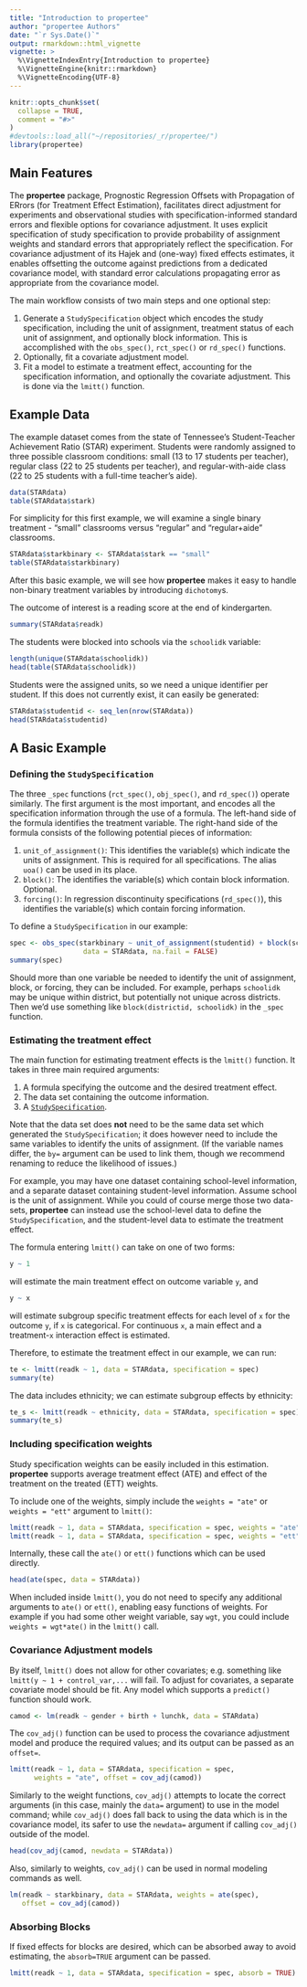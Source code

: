 ```yaml
---
title: "Introduction to propertee"
author: "propertee Authors"
date: "`r Sys.Date()`"
output: rmarkdown::html_vignette
vignette: >
  %\VignetteIndexEntry{Introduction to propertee}
  %\VignetteEngine{knitr::rmarkdown}
  %\VignetteEncoding{UTF-8}
---
```


```r
knitr::opts_chunk$set(
  collapse = TRUE,
  comment = "#>"
)
#devtools::load_all("~/repositories/_r/propertee/")
library(propertee)
```

## Main Features

The **propertee** package, Prognostic Regression Offsets with Propagation of
ERrors (for Treatment Effect Estimation), facilitates direct adjustment for
experiments and observational studies with specification-informed standard
errors and flexible options for covariance adjustment. It uses explicit
specification of study specification to provide probability of assignment
weights and standard errors that appropriately reflect the specification. For
covariance adjustment of its Hajek and (one-way) fixed effects estimates, it
enables offsetting the outcome against predictions from a dedicated covariance
model, with standard error calculations propagating error as appropriate from
the covariance model.

The main workflow consists of two main steps and one optional step:

1. Generate a `StudySpecification` object which encodes the study specification,
   including the unit of assignment, treatment status of each unit of
   assignment, and optionally block information. This is accomplished with the
   `obs_spec()`, `rct_spec()` or `rd_spec()` functions.
2. Optionally, fit a covariate adjustment model.
3. Fit a model to estimate a treatment effect, accounting for the specification
   information, and optionally the covariate adjustment. This is done via the
   `lmitt()` function.

## Example Data

The example dataset comes from the state of Tennessee's Student-Teacher
Achievement Ratio (STAR) experiment. Students were randomly assigned to three
possible classroom conditions: small (13 to 17 students per teacher), regular
class (22 to 25 students per teacher), and regular-with-aide class (22 to 25
students with a full-time teacher's aide).

```r
data(STARdata)
table(STARdata$stark)
```

For simplicity for this first example, we will examine a single binary
treatment - "small" classrooms versus "regular" and "regular+aide" classrooms.

```r
STARdata$starkbinary <- STARdata$stark == "small"
table(STARdata$starkbinary)
```

After this basic example, we will see how **propertee** makes it easy to handle
non-binary treatment variables by introducing `dichotomy`s.

The outcome of interest is a reading score at the end of kindergarten.

```r
summary(STARdata$readk)
```

The students were blocked into schools via the `schoolidk` variable:

```r
length(unique(STARdata$schoolidk))
head(table(STARdata$schoolidk))
```

Students were the assigned units, so we need a unique identifier per student. If
this does not currently exist, it can easily be generated:

```r
STARdata$studentid <- seq_len(nrow(STARdata))
head(STARdata$studentid)
```

## A Basic Example

### Defining the `StudySpecification`

The three `_spec` functions (`rct_spec()`, `obj_spec()`, and `rd_spec()`)
operate similarly. The first argument is the most important, and encodes all the
specification information through the use of a formula. The left-hand side of
the formula identifies the treatment variable. The right-hand side of the
formula consists of the following potential pieces of information:

1. `unit_of_assignment()`: This identifies the variable(s) which indicate the
   units of assignment. This is required for all specifications. The alias
   `uoa()` can be used in its place.
2. `block()`: The identifies the variable(s) which contain block information.
   Optional.
3. `forcing()`: In regression discontinuity specifications (`rd_spec()`), this
   identifies the variable(s) which contain forcing information.

To define a `StudySpecification` in our example:

```r
spec <- obs_spec(starkbinary ~ unit_of_assignment(studentid) + block(schoolidk),
                  data = STARdata, na.fail = FALSE)
summary(spec)
```

Should more than one variable be needed to identify the unit of assignment,
block, or forcing, they can be included. For example, perhaps `schoolidk` may be
unique within district, but potentially not unique across districts. Then we'd
use something like `block(districtid, schoolidk)` in the `_spec` function.

### Estimating the treatment effect

The main function for estimating treatment effects is the `lmitt()` function. It
takes in three main required arguments:

1. A formula specifying the outcome and the desired treatment effect.
2. The data set containing the outcome information.
3. A [`StudySpecification`](#defining-the-specification).

Note that the data set does **not** need to be the same data set which generated
the `StudySpecification`; it does however need to include the same variables to
identify the units of assignment. (If the variable names differ, the `by=`
argument can be used to link them, though we recommend renaming to reduce the
likelihood of issues.)

For example, you may have one dataset containing school-level information, and a
separate dataset containing student-level information. Assume school is the unit
of assignment. While you could of course merge those two data-sets,
**propertee** can instead use the school-level data to define the
`StudySpecification`, and the student-level data to estimate the treatment
effect.

The formula entering `lmitt()` can take on one of two forms:

```r
y ~ 1
```

will estimate the main treatment effect on outcome variable `y`, and

```r
y ~ x
```

will estimate subgroup specific treatment effects for each level of `x` for the
outcome `y`, if `x` is categorical. For continuous `x`, a main effect and a
treatment-`x` interaction effect is estimated.

Therefore, to estimate the treatment effect in our example, we can run:

```r
te <- lmitt(readk ~ 1, data = STARdata, specification = spec)
summary(te)
```

The data includes ethnicity; we can estimate subgroup effects by ethnicity:

```r
te_s <- lmitt(readk ~ ethnicity, data = STARdata, specification = spec)
summary(te_s)
```

### Including specification weights

Study specification weights can be easily included in this estimation.
**propertee** supports average treatment effect (ATE) and effect of the
treatment on the treated (ETT) weights.

To include one of the weights, simply include the `weights = "ate"` or
`weights = "ett"` argument to `lmitt()`:

```r
lmitt(readk ~ 1, data = STARdata, specification = spec, weights = "ate")
lmitt(readk ~ 1, data = STARdata, specification = spec, weights = "ett")
```

Internally, these call the `ate()` or `ett()` functions which can be used
directly.

```r
head(ate(spec, data = STARdata))
```

When included inside `lmitt()`, you do not need to specify any additional
arguments to `ate()` or `ett()`, enabling easy functions of weights. For example
if you had some other weight variable, say `wgt`, you could include `weights =
wgt*ate()` in the `lmitt()` call.

### Covariance Adjustment models

By itself, `lmitt()` does not allow for other covariates; e.g. something like
`lmitt(y ~ 1 + control_var,...` will fail. To adjust for covariates, a separate
covariate model should be fit. Any model which supports a `predict()` function
should work.

```r
camod <- lm(readk ~ gender + birth + lunchk, data = STARdata)
```

The `cov_adj()` function can be used to process the covariance adjustment model
and produce the required values; and its output can be passed as an `offset=`.

```r
lmitt(readk ~ 1, data = STARdata, specification = spec,
      weights = "ate", offset = cov_adj(camod))
```

Similarly to the weight functions, `cov_adj()` attempts to locate the correct
arguments (in this case, mainly the `data=` argument) to use in the model
command; while `cov_adj()` does fall back to using the data which is in the
covariance model, its safer to use the `newdata=` argument if calling
`cov_adj()` outside of the model.

```r
head(cov_adj(camod, newdata = STARdata))
```

Also, similarly to weights, `cov_adj()` can be used in normal modeling commands
as well.

```r
lm(readk ~ starkbinary, data = STARdata, weights = ate(spec),
   offset = cov_adj(camod))
```

### Absorbing Blocks

If fixed effects for blocks are desired, which can be absorbed away to avoid
estimating, the `absorb=TRUE` argument can be passed.

```r
lmitt(readk ~ 1, data = STARdata, specification = spec, absorb = TRUE)
```
